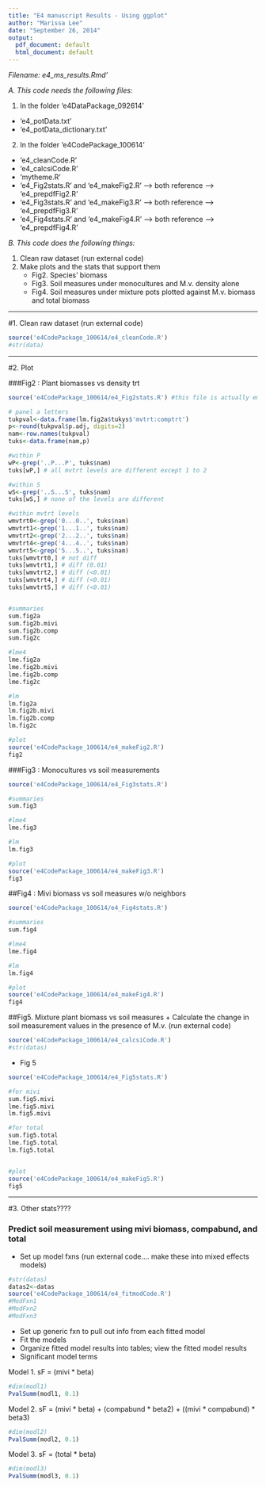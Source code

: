 ```yaml
---
title: "E4 manuscript Results - Using ggplot"
author: "Marissa Lee"
date: "September 26, 2014"
output:
  pdf_document: default
  html_document: default
---
```

*Filename: e4_ms_results.Rmd'*

*A. This code needs the following files:*  

1. In the folder 'e4DataPackage_092614'
  + 'e4_potData.txt'
  + 'e4_potData_dictionary.txt'
2. In the folder 'e4CodePackage_100614'
  + 'e4_cleanCode.R'
  + 'e4_calcsiCode.R'
  + 'mytheme.R'
  + 'e4_Fig2stats.R' and 'e4_makeFig2.R' --> both reference --> 'e4_prepdfFig2.R'
  + 'e4_Fig3stats.R' and 'e4_makeFig3.R' --> both reference --> 'e4_prepdfFig3.R'
  + 'e4_Fig4stats.R' and 'e4_makeFig4.R' --> both reference --> 'e4_prepdfFig4.R'

*B. This code does the following things:*  

1. Clean raw dataset (run external code)
2. Make plots and the stats that support them
    + Fig2. Species' biomass
    + Fig3. Soil measures under monocultures and M.v. density alone
    + Fig4. Soil measures under mixture pots plotted against M.v. biomass and total biomass


*******************

#1. Clean raw dataset (run external code)
```r
source('e4CodePackage_100614/e4_cleanCode.R')
#str(data)
```

*******************

#2. Plot  

###Fig2 : Plant biomasses vs density trt
```r
source('e4CodePackage_100614/e4_Fig2stats.R') #this file is actually empty, it just references the prepdf

# panel a letters
tukpval<-data.frame(lm.fig2a$tukys$'mvtrt:comptrt')
p<-round(tukpval$p.adj, digits=2)
nam<-row.names(tukpval)
tuks<-data.frame(nam,p)

#within P
wP<-grep('..P...P', tuks$nam)
tuks[wP,] # all mvtrt levels are different except 1 to 2

#within S
wS<-grep('..S...S', tuks$nam)
tuks[wS,] # none of the levels are different

#within mvtrt levels
wmvtrt0<-grep('0...0..', tuks$nam)
wmvtrt1<-grep('1...1..', tuks$nam)
wmvtrt2<-grep('2...2..', tuks$nam)
wmvtrt4<-grep('4...4..', tuks$nam)
wmvtrt5<-grep('5...5..', tuks$nam)
tuks[wmvtrt0,] # not diff
tuks[wmvtrt1,] # diff (0.01)
tuks[wmvtrt2,] # diff (<0.01)
tuks[wmvtrt4,] # diff (<0.01)
tuks[wmvtrt5,] # diff (<0.01)


#summaries
sum.fig2a
sum.fig2b.mivi
sum.fig2b.comp
sum.fig2c

#lme4
lme.fig2a
lme.fig2b.mivi
lme.fig2b.comp
lme.fig2c

#lm
lm.fig2a
lm.fig2b.mivi
lm.fig2b.comp
lm.fig2c

#plot
source('e4CodePackage_100614/e4_makeFig2.R')
fig2

```



###Fig3 : Monocultures vs soil measurements
```r
source('e4CodePackage_100614/e4_Fig3stats.R')

#summaries
sum.fig3

#lme4
lme.fig3

#lm
lm.fig3

#plot
source('e4CodePackage_100614/e4_makeFig3.R')
fig3

```



##Fig4 : Mivi biomass vs soil measures w/o neighbors
```r
source('e4CodePackage_100614/e4_Fig4stats.R')

#summaries
sum.fig4

#lme4
lme.fig4

#lm
lm.fig4

#plot
source('e4CodePackage_100614/e4_makeFig4.R')
fig4

```



##Fig5. Mixture plant biomass vs soil measures
+ Calculate the change in soil measurement values in the presence of M.v. (run external code)
```r
source('e4CodePackage_100614/e4_calcsiCode.R')
#str(datas)
```

+ Fig 5
```r
source('e4CodePackage_100614/e4_Fig5stats.R')

#for mivi
sum.fig5.mivi
lme.fig5.mivi
lm.fig5.mivi

#for total
sum.fig5.total
lme.fig5.total
lm.fig5.total


#plot
source('e4CodePackage_100614/e4_makeFig5.R')
fig5

```



*******************

#3. Other stats????

### Predict soil measurement using mivi biomass, compabund, and total
+ Set up model fxns (run external code.... make these into mixed effects models)  
```r
#str(datas)
datas2<-datas
source('e4CodePackage_100614/e4_fitmodCode.R')
#ModFxn1
#ModFxn2
#ModFxn3
```
+ Set up generic fxn to pull out info from each fitted model 
+ Fit the models  
+ Organize fitted model results into tables; view the fitted model results
+ Significant model terms

Model 1. sF = (mivi * beta)  
```r
#dim(modl1)
PvalSumm(modl1, 0.1)
```
  
Model 2. sF = (mivi * beta) + (compabund * beta2) + ((mivi * compabund) * beta3)  
```r
#dim(modl2)
PvalSumm(modl2, 0.1)
```
  
Model 3. sF = (total * beta)  
```r
#dim(modl3)
PvalSumm(modl3, 0.1)
```








